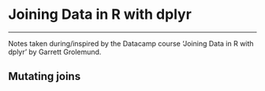 # Joining Data in R with dplyr
***
Notes taken during/inspired by the Datacamp course 'Joining Data in R with dplyr' by Garrett Grolemund.

## Mutating joins


